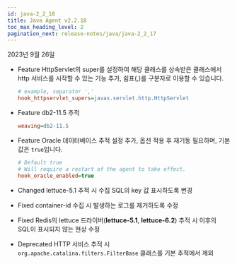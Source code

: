 ```yaml
---
id: java-2_2_18
title: Java Agent v2.2.18
toc_max_heading_level: 2
pagination_next: release-notes/java/java-2_2_17
---
```


2023년 9월 26일

- <Status>Feature</Status> HttpServlet의 super를 설정하여 해당 클래스를 상속받은 클래스에서 http 서비스를 시작할 수 있는 기능 추가, 쉼표(,)를 구분자로 이용할 수 있습니다.

  ```ini title='whatap.conf'
  # example, separator ','
  hook_httpservlet_supers=javax.servlet.http.HttpServlet
  ```

- <Status>Feature</Status> db2-11.5 추적

  ```ini title='whatap.conf'
  weaving=db2-11.5
  ```

- <Status>Feature</Status> Oracle 데이터베이스 추적 설정 추가, 옵션 적용 후 재기동 필요하며, 기본값은 `true`입니다.

  ```ini title='whatap.conf'
  # Default true
  # Will require a restart of the agent to take effect.
  hook_oracle_enabled=true
  ```

- <Status>Changed</Status> lettuce-5.1 추적 시 수집 SQL의 key 값 표시하도록 변경

- <Status>Fixed</Status> container-id 수집 시 발생하는 로그를 제거하도록 수정

- <Status>Fixed</Status> Redis의 lettuce 드라이버(<b>lettuce-5.1</b>, <b>lettuce-6.2</b>) 추적 시 이후의 SQL이 표시되지 않는 현상 수정

- <Status>Deprecated</Status> HTTP 서비스 추적 시 `org.apache.catalina.filters.FilterBase` 클래스를 기본 추적에서 제외
